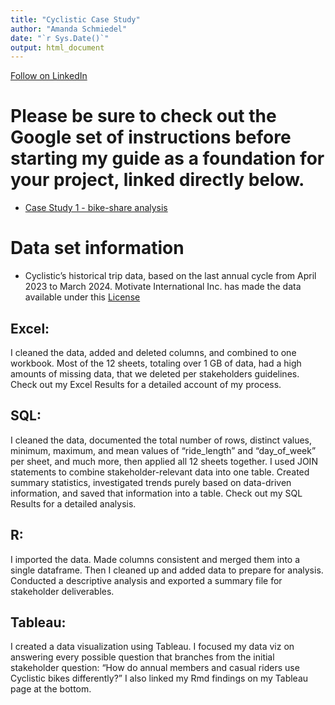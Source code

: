 ---
title: "Cyclistic Case Study"
author: "Amanda Schmiedel"
date: "`r Sys.Date()`"
output: html_document
---

<a class="libutton" href="https://www.linkedin.com/comm/mynetwork/discovery-see-all?usecase=PEOPLE_FOLLOWS&followMember=amanda-schmiedel" target="_blank">Follow on LinkedIn</a>

# Please be sure to check out the Google set of instructions before starting my guide as a foundation for your project, linked directly below.

* [Case Study 1 - bike-share analysis](https://github.com/schmiedel1992/Capstone-Case-Study-Projects/blob/Case-Study-1--Cyclistic-Bike-Share-Analysis/Case-Study-1_How-does-a-bike-shared-navigate-speedy-success_.pdf)

# Data set information
* Cyclistic's historical trip data, based on the last annual cycle from April 2023 to March 2024. Motivate International Inc. has made the data available under this [License](https://divvybikes.com/data-license-agreement)

## Excel: 
I cleaned the data, added and deleted columns, and combined to one workbook. Most of the 12 sheets, totaling over 1 GB of data, had a high amounts of missing data, that we deleted per stakeholders guidelines. Check out my Excel Results for a detailed account of my process.

## SQL: 
I cleaned the data, documented the total number of rows, distinct values, minimum, maximum, and mean values of "ride_length" and "day_of_week" per sheet, and much more, then applied all 12 sheets together. I used JOIN statements to combine stakeholder-relevant data into one table. Created summary statistics, investigated trends purely based on data-driven information, and saved that information into a table. Check out my SQL Results for a detailed analysis.

## R:
I imported the data. Made columns consistent and merged them into a single dataframe. Then I cleaned up and added data to prepare for analysis. Conducted a descriptive analysis and exported a summary file for stakeholder deliverables. 

## Tableau:
I created a data visualization using Tableau. I focused my data viz on answering every possible question that branches from the initial stakeholder question: "How do annual members and casual riders use Cyclistic bikes differently?" I also linked my Rmd findings on my Tableau page at the bottom.